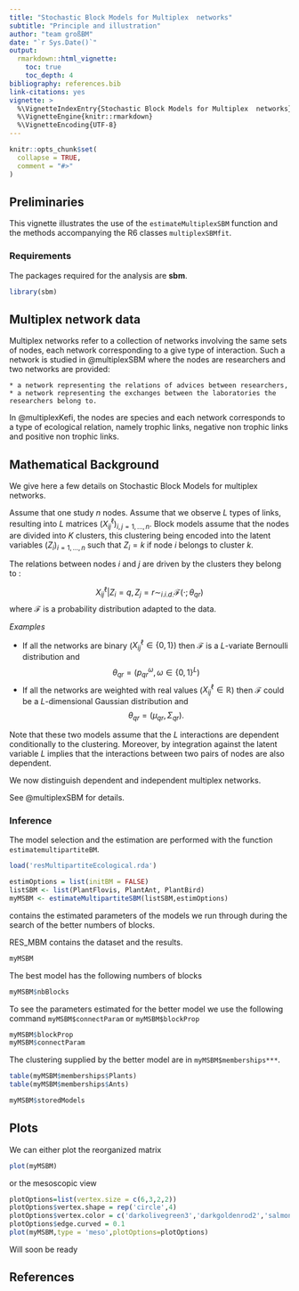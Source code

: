 ```yaml
---
title: "Stochastic Block Models for Multiplex  networks"
subtitle: "Principle and illustration"
author: "team großBM"
date: "`r Sys.Date()`"
output:
  rmarkdown::html_vignette:
    toc: true
    toc_depth: 4
bibliography: references.bib
link-citations: yes
vignette: >
  %\VignetteIndexEntry{Stochastic Block Models for Multiplex  networks}
  %\VignetteEngine{knitr::rmarkdown} 
  %\VignetteEncoding{UTF-8}
---
```


```r
knitr::opts_chunk$set(
  collapse = TRUE,
  comment = "#>"
)
```

## Preliminaries

This vignette illustrates the use of the `estimateMultiplexSBM` function and the methods accompanying the R6 classes `multiplexSBMfit`.

### Requirements

The packages required for the analysis are **sbm**. 

```r
library(sbm)
```


## Multiplex network data 


Multiplex networks refer to a collection of networks involving the same sets of nodes, each network corresponding to a give type of interaction. 
Such a network is studied in  @multiplexSBM where the nodes are researchers and two networks are provided: 
    
    * a network representing the relations of advices between researchers,
    * a network representing the exchanges between the laboratories the researchers belong to. 

In @multiplexKefi, the nodes are species and each network corresponds to a type of ecological relation, namely trophic links, negative non trophic links and positive non trophic links. 


## Mathematical Background

We give here a few details on Stochastic Block Models for multiplex networks. 



Assume that one study  $n$ nodes. Assume that we observe $L$ types of links, resulting into $L$ matrices $(X^\ell_{ij})_{i,j = 1,\dots,n}$. 
Block models assume  that the nodes are divided into $K$ clusters, this clustering being encoded into the latent variables $(Z_i)_{i=1,\dots,n}$ such that  $Z_i = k$ if node $i$ belongs to cluster $k$.  

The relations between nodes $i$ and $j$ are driven by the clusters they belong to : 

$$X^\ell_{ij}  | Z_i = q, Z_j = r \sim_{i.i.d.} \mathcal{F}(\cdot;\theta_{qr})$$
where $\mathcal{F}$ is a probability distribution adapted to the data. 

*Examples* 

  - If all the networks are binary ($X^\ell_{ij} \in \{0,1\}$) then $\mathcal{F}$ is a $L$-variate Bernoulli distribution and 
  $$ \theta_{qr} = (p^{\omega}_{qr}, \omega \in \{0,1\}^L)$$
  - If all the networks are weighted with real values ($X^\ell_{ij} \in \mathbb{R}$) then $\mathcal{F}$ could be a $L$-dimensional Gaussian distribution and
  $$ \theta_{qr} = (\mu_{qr},\Sigma_{qr}).$$
  
Note that these two models assume that the $L$ interactions are dependent conditionally to the clustering.  Moreover, by integration against the latent variable $L$ implies that the interactions between two pairs of nodes are also dependent. 

We now distinguish dependent and independent multiplex networks. 


See @multiplexSBM for details.

### Inference 

The model selection and the estimation are performed with the function `estimatemultipartiteBM`.

```r
load('resMultipartiteEcological.rda')
``` 

```r
estimOptions = list(initBM = FALSE)
listSBM <- list(PlantFlovis, PlantAnt, PlantBird)
myMSBM <- estimateMultipartiteSBM(listSBM,estimOptions)
``` 


\code{myMSBM} contains the estimated parameters of the models we run through during the search of the better numbers of blocks. 

RES_MBM contains the dataset and the results.  
```r
myMSBM
``` 


The best model has the following numbers of blocks
```r
myMSBM$nbBlocks
```


To see the parameters estimated for the better model we use the following command `myMSBM$connectParam` or `myMSBM$blockProp`
```r
myMSBM$blockProp
myMSBM$connectParam
```


The clustering  supplied by the better model  are in `myMSBM$memberships***`.

```r
table(myMSBM$memberships$Plants)
table(myMSBM$memberships$Ants)      
``` 

```r
myMSBM$storedModels
``` 

## Plots 
We can either plot the reorganized matrix
```r
plot(myMSBM) 
``` 

or the mesoscopic view
```r
plotOptions=list(vertex.size = c(6,3,2,2))
plotOptions$vertex.shape = rep('circle',4)
plotOptions$vertex.color = c('darkolivegreen3','darkgoldenrod2','salmon2','cadetblue2')
plotOptions$edge.curved = 0.1
plot(myMSBM,type = 'meso',plotOptions=plotOptions)
```

Will soon be ready

## References

